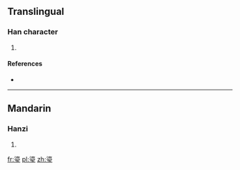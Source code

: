==Translingual==

===Han character===
{{Han char|rn=96|rad=玉|as=10|sn=15|four=|canj=水山一土戈 (EUMGI)}}

# {{defn|Han|sort=玉10}}

====References====
* {{Han ref|kx=0739.120|dkj=21160|dj=1149.170|hdz=21133.010|uh=746C|ud=29804}}

----

==Mandarin==

===Hanzi===
{{cmn-hanzi|pin=[[liú]] ([[liu2]])|wg=liu<sup>2</sup>}}

# {{defn|lang=cmn|sort=玉10}}

[[fr:瑬]]
[[pl:瑬]]
[[zh:瑬]]